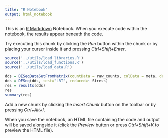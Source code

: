 ```yaml
---
title: "R Notebook"
output: html_notebook
---
```


This is an [R Markdown](http://rmarkdown.rstudio.com) Notebook. When you execute code within the notebook, the results appear beneath the code. 

Try executing this chunk by clicking the *Run* button within the chunk or by placing your cursor inside it and pressing *Ctrl+Shift+Enter*. 

```r
source('../utils/load_libraries.R')
source('../utils/load_functions.R')
source('../utils/load_data.R')
```

```r


dds = DESeqDataSetFromMatrix(countData = raw_counts, colData = meta, design = ~ Strain + Stress)
dds = DESeq(dds, test="LRT", reduced=~ Stress)
res = results(dds)
res
summary(res)


```





Add a new chunk by clicking the *Insert Chunk* button on the toolbar or by pressing *Ctrl+Alt+I*.

When you save the notebook, an HTML file containing the code and output will be saved alongside it (click the *Preview* button or press *Ctrl+Shift+K* to preview the HTML file).
